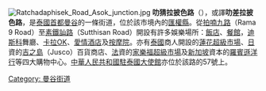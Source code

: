 {{noteTA
|1=zh:匯權;zh-hans:汇权;zh-hant:匯權;zh-cn:汇权;zh-hk:匯權;zh-tw:惠恭王;zh-mo:匯權;
|2=zh:叻猜拉披色;zh-hans:叻猜拉披色;zh-hant:叻猜拉披色;zh-cn:叻猜拉披色;zh-hk:叻猜拉披色;zh-tw:拉差當碧沙;zh-mo:叻猜拉披色;
}}
[[File:Ratchadaphisek_Road_Asok_junction.jpg|thumb]]
{{portal box|泰國|公路|image2=WP HWY.j1.svg}}
'''叻猜拉披色路'''（{{thai|t=ถนนรัชดาภิเษก|phon=T̄hnn rạchdāp̣his̄ʹek|r=Thanon Ratchadaphisek}}），或譯'''叻差拉披色路'''，是[[泰國|泰國]][[首都|首都]][[曼谷|曼谷]]的一條街道，位於該市境內的[[匯權縣|匯權縣]]。從[[拍喃九路|拍喃九路]]（Rama 9 Road）至[[素鐵訕路|素鐵訕路]]（Sutthisan Road）開設有許多娛樂場所：[[飯店|飯店]]、[[餐館|餐館]]，[[迪斯科|迪斯科]]舞廳、[[卡拉OK|卡拉OK]]、[[愛情酒店|愛情酒店]]及[[按摩院|按摩院]]。亦有[[泰國|泰國]]商人開設的[[蓮花超級市場|蓮花超級市場]]、[[日本|日]]資的[[吉之島|吉之島]]（Jusco）百貨商店、[[法國|法]]資的[[家樂福|家樂福]][[超級市場|超級市場]]及[[新加坡|新加坡]]資本的[[羅賓遜洋行|羅賓遜洋行]]等四大購物中心。[[中国驻泰国大使馆|中華人民共和國駐泰國大使館]]亦位於該路的57號上。

{{Thailand-stub}}

{{Coord|13.7922|100.5989|display=title}}
[[Category:_曼谷街道|Category: 曼谷街道]]